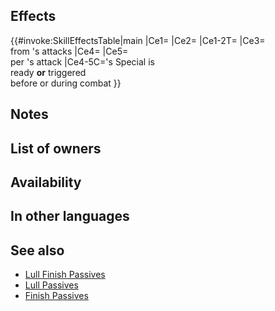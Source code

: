 {{Passive
|name=S/R Lull Finish
|type=B
|exclusive=0
|canUseWeapon={{WeaponList|All}}
|canUseMove={{MoveList|Infantry}}
|properties=random_owner
|1name=S/R Lull Finish
|alt1name=S R Lull Finish
|1tagid=SID_秘奥・速魔凪
|1effect=Inflicts Spd/Res-4 on foe, inflicts additional penalty on foe's Spd/Res = number of【Bonus】 effects on foe, excluding stat bonuses (max 4), neutralizes foe's bonuses to Spd/Res, and reduces damage from foe's attacks by 7 during combat (excluding area-of-effect Specials), and also, if unit's Special is ready or triggered before or during this combat, deals +15 damage during combat (except when dealing damage with area-of-effect Specials), and when unit deals damage to foe during combat, restores 7 HP to unit.<br><br>【Bonus】<br>All effects that last "for 1 turn" or "that turn only." Includes bonuses granted by a skill like Rally or Hone and positive status effects (extra movement or effects like Dominance).
|1cost=300
|1required=Lull Spd/Res 3
}}
==Effects==
{{#invoke:SkillEffectsTable|main
|Ce1={{Eft|Temporary debuffs|Spd/Res|4 + {{Kp|Bonus}} effects<br>active on {{Tgt|Foe}}<br>(excluding {{SEt|Bonuses}})|max=8}}
|Ce2={{Eft|Neutralize Bonuses|Spd/Res}}
|Ce1-2T={{Tgt|Foe}}
|Ce3={{Eft|Damage Reduction|7}}<br>from {{Tgt|Foe}}'s attacks
|Ce4={{Eft|Damage Boost|15}}
|Ce5={{Eft|Heal|7}}<br>per {{Tgt|Unit}}'s attack
|Ce4-5C={{Tgt|Unit}}'s Special is<br>ready '''or''' triggered<br>before or during combat
}}
==Notes==
{{Temporary debuffs}}
{{Bonus neutralization}}
{{EffectfromBonus|additional temporary debuffs|target=the foe|nonStat=1}}
{{FlatDamageReduction|7}}
{{FlatDamageBoost|15}}
{{CombatHPRecovery}}
==List of owners==
{{Skill Hero List}}
==Availability==
{{PassiveFocusList}}
{{PassiveDistributionList}}
{{PassiveCombatManualList}}
==In other languages==
{{OtherLanguages
|english=S/R Lull Finish
|japanese=
|german=
|spanishEU=
|spanishLA=
|french=
|italian=
|chineseTW=
|portuguese=
}}

==See also==
{{See also skills|cond=Description LIKE '%number of%Bonus%effects active on%' AND Exclusive='1'}}
* [[Skill families/B Passives#Lull Finish|Lull Finish Passives]]
* [[Lull Passives]]
* [[Skill families/A Passives#Finish|Finish Passives]]
{{Passives Navbox|B}}